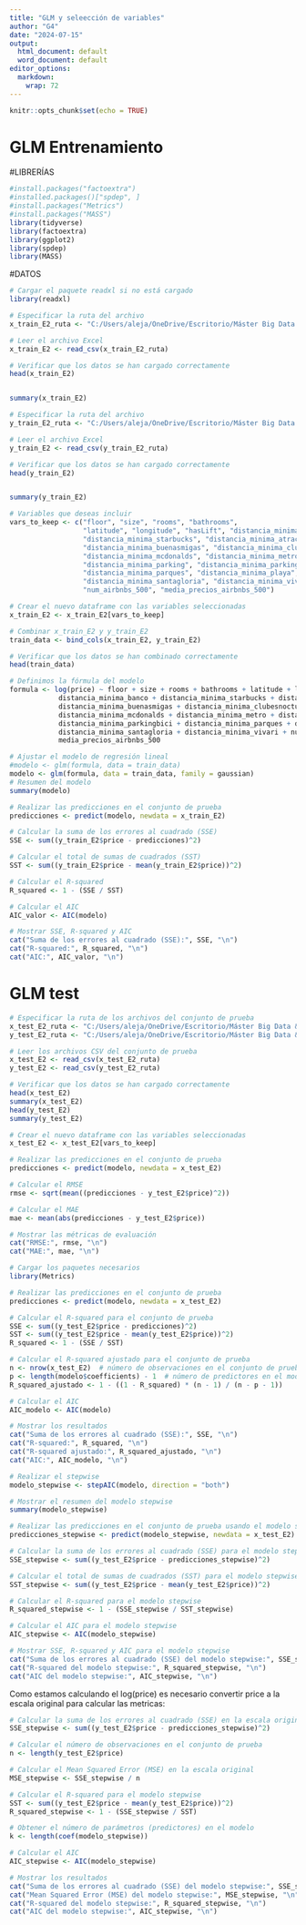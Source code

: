 ---
title: "GLM y seleección de variables"
author: "G4"
date: "2024-07-15"
output:
  html_document: default
  word_document: default
editor_options:
  markdown:
    wrap: 72
---

```{r setup, include=FALSE}
knitr::opts_chunk$set(echo = TRUE)
```


# GLM Entrenamiento


#LIBRERÍAS

```{r}
#install.packages("factoextra")
#installed.packages()["spdep", ]
#install.packages("Metrics")
#install.packages("MASS")
library(tidyverse)
library(factoextra)
library(ggplot2)
library(spdep)
library(MASS)
```

#DATOS

```{r}

# Cargar el paquete readxl si no está cargado
library(readxl)

# Especificar la ruta del archivo
x_train_E2_ruta <- "C:/Users/aleja/OneDrive/Escritorio/Máster Big Data & Data Science/TFM/Entrega/x_train_E2.csv"

# Leer el archivo Excel
x_train_E2 <- read_csv(x_train_E2_ruta)

# Verificar que los datos se han cargado correctamente
head(x_train_E2)


summary(x_train_E2)
```


```{r}
# Especificar la ruta del archivo
y_train_E2_ruta <- "C:/Users/aleja/OneDrive/Escritorio/Máster Big Data & Data Science/TFM/Entrega/y_train_E2.csv"

# Leer el archivo Excel
y_train_E2 <- read_csv(y_train_E2_ruta)

# Verificar que los datos se han cargado correctamente
head(y_train_E2)


summary(y_train_E2)


```

```{r}
# Variables que deseas incluir
vars_to_keep <- c("floor", "size", "rooms", "bathrooms", 
                  "latitude", "longitude", "hasLift", "distancia_minima_banco", 
                  "distancia_minima_starbucks", "distancia_minima_atractivos", 
                  "distancia_minima_buenasmigas", "distancia_minima_clubesnocturnos", 
                  "distancia_minima_mcdonalds", "distancia_minima_metro", 
                  "distancia_minima_parking", "distancia_minima_parkingbici", 
                  "distancia_minima_parques", "distancia_minima_playa", 
                  "distancia_minima_santagloria", "distancia_minima_vivari", 
                  "num_airbnbs_500", "media_precios_airbnbs_500")

# Crear el nuevo dataframe con las variables seleccionadas
x_train_E2 <- x_train_E2[vars_to_keep]

```

```{r}
# Combinar x_train_E2 y y_train_E2
train_data <- bind_cols(x_train_E2, y_train_E2)

# Verificar que los datos se han combinado correctamente
head(train_data)
```



```{r}
# Definimos la fórmula del modelo
formula <- log(price) ~ floor + size + rooms + bathrooms + latitude + longitude + hasLift +
            distancia_minima_banco + distancia_minima_starbucks + distancia_minima_atractivos +
            distancia_minima_buenasmigas + distancia_minima_clubesnocturnos + 
            distancia_minima_mcdonalds + distancia_minima_metro + distancia_minima_parking + 
            distancia_minima_parkingbici + distancia_minima_parques + distancia_minima_playa + 
            distancia_minima_santagloria + distancia_minima_vivari + num_airbnbs_500 + 
            media_precios_airbnbs_500

# Ajustar el modelo de regresión lineal
#modelo <- glm(formula, data = train_data)
modelo <- glm(formula, data = train_data, family = gaussian)
# Resumen del modelo
summary(modelo)
```





```{r}
# Realizar las predicciones en el conjunto de prueba
predicciones <- predict(modelo, newdata = x_train_E2)

# Calcular la suma de los errores al cuadrado (SSE)
SSE <- sum((y_train_E2$price - predicciones)^2)

# Calcular el total de sumas de cuadrados (SST)
SST <- sum((y_train_E2$price - mean(y_train_E2$price))^2)

# Calcular el R-squared
R_squared <- 1 - (SSE / SST)

# Calcular el AIC
AIC_valor <- AIC(modelo)

# Mostrar SSE, R-squared y AIC
cat("Suma de los errores al cuadrado (SSE):", SSE, "\n")
cat("R-squared:", R_squared, "\n")
cat("AIC:", AIC_valor, "\n")
```



# GLM test
```{r}
# Especificar la ruta de los archivos del conjunto de prueba
x_test_E2_ruta <- "C:/Users/aleja/OneDrive/Escritorio/Máster Big Data & Data Science/TFM/Entrega/x_test_E2.csv"
y_test_E2_ruta <- "C:/Users/aleja/OneDrive/Escritorio/Máster Big Data & Data Science/TFM/Entrega/y_test_E2.csv"

# Leer los archivos CSV del conjunto de prueba
x_test_E2 <- read_csv(x_test_E2_ruta)
y_test_E2 <- read_csv(y_test_E2_ruta)

# Verificar que los datos se han cargado correctamente
head(x_test_E2)
summary(x_test_E2)
head(y_test_E2)
summary(y_test_E2)

```

```{r}
# Crear el nuevo dataframe con las variables seleccionadas
x_test_E2 <- x_test_E2[vars_to_keep]
```

```{r}
# Realizar las predicciones en el conjunto de prueba
predicciones <- predict(modelo, newdata = x_test_E2)
```



```{r}
# Calcular el RMSE
rmse <- sqrt(mean((predicciones - y_test_E2$price)^2))

# Calcular el MAE
mae <- mean(abs(predicciones - y_test_E2$price))

# Mostrar las métricas de evaluación
cat("RMSE:", rmse, "\n")
cat("MAE:", mae, "\n")
```

```{r}

# Cargar los paquetes necesarios
library(Metrics)

# Realizar las predicciones en el conjunto de prueba
predicciones <- predict(modelo, newdata = x_test_E2)

# Calcular el R-squared para el conjunto de prueba
SSE <- sum((y_test_E2$price - predicciones)^2)
SST <- sum((y_test_E2$price - mean(y_test_E2$price))^2)
R_squared <- 1 - (SSE / SST)

# Calcular el R-squared ajustado para el conjunto de prueba
n <- nrow(x_test_E2)  # número de observaciones en el conjunto de prueba
p <- length(modelo$coefficients) - 1  # número de predictores en el modelo
R_squared_ajustado <- 1 - ((1 - R_squared) * (n - 1) / (n - p - 1))

# Calcular el AIC
AIC_modelo <- AIC(modelo)

# Mostrar los resultados
cat("Suma de los errores al cuadrado (SSE):", SSE, "\n")
cat("R-squared:", R_squared, "\n")
cat("R-squared ajustado:", R_squared_ajustado, "\n")
cat("AIC:", AIC_modelo, "\n")
```
```{r}
# Realizar el stepwise
modelo_stepwise <- stepAIC(modelo, direction = "both")

# Mostrar el resumen del modelo stepwise
summary(modelo_stepwise)
```


```{r}
# Realizar las predicciones en el conjunto de prueba usando el modelo stepwise
predicciones_stepwise <- predict(modelo_stepwise, newdata = x_test_E2)

# Calcular la suma de los errores al cuadrado (SSE) para el modelo stepwise
SSE_stepwise <- sum((y_test_E2$price - predicciones_stepwise)^2)

# Calcular el total de sumas de cuadrados (SST) para el modelo stepwise
SST_stepwise <- sum((y_test_E2$price - mean(y_test_E2$price))^2)

# Calcular el R-squared para el modelo stepwise
R_squared_stepwise <- 1 - (SSE_stepwise / SST_stepwise)

# Calcular el AIC para el modelo stepwise
AIC_stepwise <- AIC(modelo_stepwise)

# Mostrar SSE, R-squared y AIC para el modelo stepwise
cat("Suma de los errores al cuadrado (SSE) del modelo stepwise:", SSE_stepwise, "\n")
cat("R-squared del modelo stepwise:", R_squared_stepwise, "\n")
cat("AIC del modelo stepwise:", AIC_stepwise, "\n")
```


Como estamos calculando el log(price) es necesario convertir price a la escala original para calcular las metricas:
```{r}
# Calcular la suma de los errores al cuadrado (SSE) en la escala original
SSE_stepwise <- sum((y_test_E2$price - predicciones_stepwise)^2)

# Calcular el número de observaciones en el conjunto de prueba
n <- length(y_test_E2$price)

# Calcular el Mean Squared Error (MSE) en la escala original
MSE_stepwise <- SSE_stepwise / n

# Calcular el R-squared para el modelo stepwise
SST <- sum((y_test_E2$price - mean(y_test_E2$price))^2)
R_squared_stepwise <- 1 - (SSE_stepwise / SST)

# Obtener el número de parámetros (predictores) en el modelo
k <- length(coef(modelo_stepwise))

# Calcular el AIC
AIC_stepwise <- AIC(modelo_stepwise)

# Mostrar los resultados
cat("Suma de los errores al cuadrado (SSE) del modelo stepwise:", SSE_stepwise, "\n")
cat("Mean Squared Error (MSE) del modelo stepwise:", MSE_stepwise, "\n")
cat("R-squared del modelo stepwise:", R_squared_stepwise, "\n")
cat("AIC del modelo stepwise:", AIC_stepwise, "\n")
```


```{r}


```


```{r}


```


```{r}


```